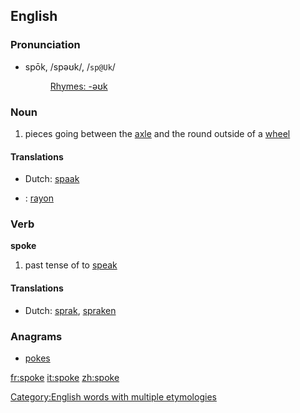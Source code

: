==English==

{{rank|idea|reached|appeared|461|spoke|strange|force|character}}

===Pronunciation===
*spōk, /spəʊk/, /<tt>sp@Uk</tt>/
*:[[Rhymes:English:-əʊk|Rhymes: -əʊk]]

=== Noun ===
{{en-noun-reg}}

# pieces going between the [[axle]] and the round outside of a [[wheel]]

==== Translations ====
*Dutch: [[spaak]] {{f}}
*{{fr}}: [[rayon]]

=== Verb ===
'''spoke'''

# past tense of to [[speak]]

====Translations====
*Dutch: [[sprak]], [[spraken]]

===Anagrams===
*[[pokes]]

[[Category:English words with multiple etymologies]]

[[fr:spoke]]
[[it:spoke]]
[[zh:spoke]]